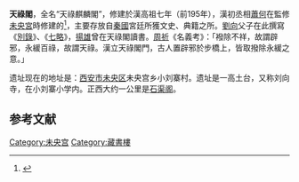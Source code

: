 '''天祿閣'''，全名“天祿麒麟閣”，修建於漢高祖七年（前195年），漢初丞相[[蕭何|蕭何]]在監修[[未央宮|未央宮]]時修建的<ref>{{Cite encyclopedia|edition=第三版·网络版|publisher=中国大百科全书出版社|title=天禄阁|author=蔡思明|author2=徐雁|encyclopedia=[[中国大百科全书|中国大百科全书]]|accessdate=2022-05-27|date=2022-01-20|url=https://www.zgbk.com/ecph/words?SiteID=1&ID=86646&Type=bkzyb|archive-date=2022-05-27|archive-url=https://web.archive.org/web/20220527003817/https://www.zgbk.com/ecph/words?SiteID=1&ID=86646&Type=bkzyb}}</ref>，主要存放自[[秦國|秦國]]宮廷所獲文史、典籍之所。[[劉向|劉向]]父子在此撰寫《[[別錄|別錄]]》、《[[七略|七略]]》，[[揚雄|揚雄]]曾在天祿閣讀書。[[周祈|周祈]]《名義考》：「襏除不祥，故謂辟邪，永緩百祿，故謂天祿。漢立天祿閣門，古人置辟邪於步橋上，皆取撥除永緩之意。」

遗址现在的地址是：[[西安市|西安市]][[未央区|未央区]]未央宫乡小刘寨村。遗址是一高土台，又称刘向寺，在小刘寨小学内。正西大约一公里是[[石渠阁|石渠阁]]。

== 参考文献 ==
{{Reflist}}
[[Category:未央宫|Category:未央宫]]
[[Category:藏書樓|Category:藏書樓]]